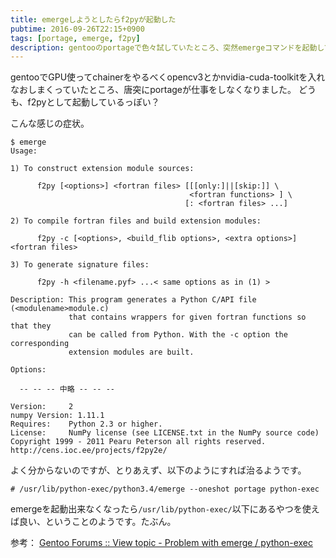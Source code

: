 ```yaml
---
title: emergeしようとしたらf2pyが起動した
pubtime: 2016-09-26T22:15+0900
tags: [portage, emerge, f2py]
description: gentooのportageで色々試していたところ、突然emergeコマンドを起動してもf2pyのヘルプが表示されるようになってしまいました。この問題への対応方法です。
---
```


gentooでGPU使ってchainerをやるべくopencv3とかnvidia-cuda-toolkitを入れなおしまくっていたところ、唐突にportageが仕事をしなくなりました。
どうも、f2pyとして起動しているっぽい？

こんな感じの症状。
```
$ emerge
Usage:

1) To construct extension module sources:

      f2py [<options>] <fortran files> [[[only:]||[skip:]] \
                                        <fortran functions> ] \
                                       [: <fortran files> ...]

2) To compile fortran files and build extension modules:

      f2py -c [<options>, <build_flib options>, <extra options>] <fortran files>

3) To generate signature files:

      f2py -h <filename.pyf> ...< same options as in (1) >

Description: This program generates a Python C/API file (<modulename>module.c)
             that contains wrappers for given fortran functions so that they
             can be called from Python. With the -c option the corresponding
             extension modules are built.

Options:

  -- -- -- 中略 -- -- --

Version:     2
numpy Version: 1.11.1
Requires:    Python 2.3 or higher.
License:     NumPy license (see LICENSE.txt in the NumPy source code)
Copyright 1999 - 2011 Pearu Peterson all rights reserved.
http://cens.ioc.ee/projects/f2py2e/
```

よく分からないのですが、とりあえず、以下のようにすれば治るようです。
```
# /usr/lib/python-exec/python3.4/emerge --oneshot portage python-exec
```

emergeを起動出来なくなったら`/usr/lib/python-exec/`以下にあるやつを使えば良い、ということのようです。たぶん。

参考： [Gentoo Forums :: View topic - Problem with emerge / python-exec](https://forums.gentoo.org/viewtopic-t-1006016.html)
